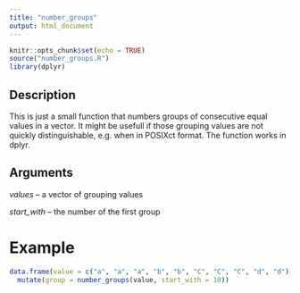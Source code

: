 ```yaml
---
title: "number_groups"
output: html_document
---
```


```r
knitr::opts_chunk$set(echo = TRUE)
source("number_groups.R")
library(dplyr)
```

## Description

This is just a small function that numbers groups of consecutive equal values in a vector. 
It might be usefull if those grouping values are not quickly distinguishable, e.g. when in POSIXct format.
The function works in dplyr.

## Arguments

*values* -- a vector of grouping values

*start_with* -- the number of the first group

# Example
```r
data.frame(value = c("a", "a", "a", "b", "b", "C", "C", "C", "d", "d")) %>%
  mutate(group = number_groups(value, start_with = 10))
```

